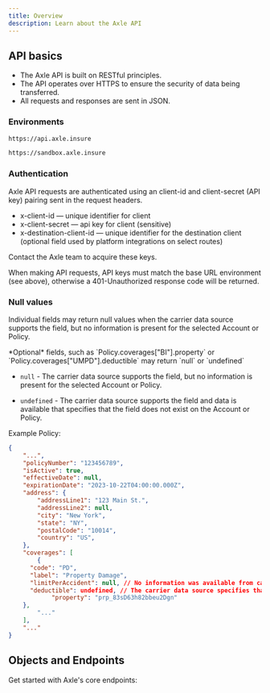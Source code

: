 ```yaml
---
title: Overview
description: Learn about the Axle API
---
```


## API basics

- The Axle API is built on RESTful principles.
- The API operates over HTTPS to ensure the security of data being transferred.
- All requests and responses are sent in JSON.

### Environments

<CodeGroup>

```bash Production
https://api.axle.insure
```

```bash Sandbox
https://sandbox.axle.insure
```

</CodeGroup>

### Authentication

Axle API requests are authenticated using an client-id and client-secret (API key) pairing sent in the request headers.

- x-client-id — unique identifier for client
- x-client-secret — api key for client (sensitive)
- x-destination-client-id — unique identifier for the destination client (optional field used by platform integrations on select routes)

<Check>Contact the Axle team to acquire these keys.</Check>

When making API requests, API keys must match the base URL environment (see above), otherwise a 401-Unauthorized response code will be returned.

### Null values

Individual fields may return null values when the carrier data source supports the field, but no information is present for the selected Account or Policy.

<Tip>
  *Optional* fields, such as `Policy.coverages["BI"].property` or `Policy.coverages["UMPD"].deductible` may return `null` or `undefined` 
  
  - `null` - The carrier data source supports the field, but no information is present for the selected Account or Policy. 
  
  - `undefined` - The carrier data source supports the field and data is available that specifies that the field does not exist on the Account or Policy.
</Tip>

Example Policy:

```json
{
	"...",
	"policyNumber": "123456789",
	"isActive": true,
	"effectiveDate": null,
	"expirationDate": "2023-10-22T04:00:00.000Z",
	"address": {
		"addressLine1": "123 Main St.",
		"addressLine2": null,
		"city": "New York",
		"state": "NY",
		"postalCode": "10014",
		"country": "US",
	},
	"coverages": [
		{
      "code": "PD",
      "label": "Property Damage",
      "limitPerAccident": null, // No information was available from carrier data source
      "deductible": undefined, // The carrier data source specifies that here is no deductible present for this coverage
			"property": "prp_83sD63h82bbeu2Dgn"
    },
		"..."
	],
	"..."
}
```

## Objects and Endpoints

Get started with Axle's core endpoints:

<CardGroup cols={2}>
  <Snippet file="core-endpoints.mdx" />
</CardGroup>
